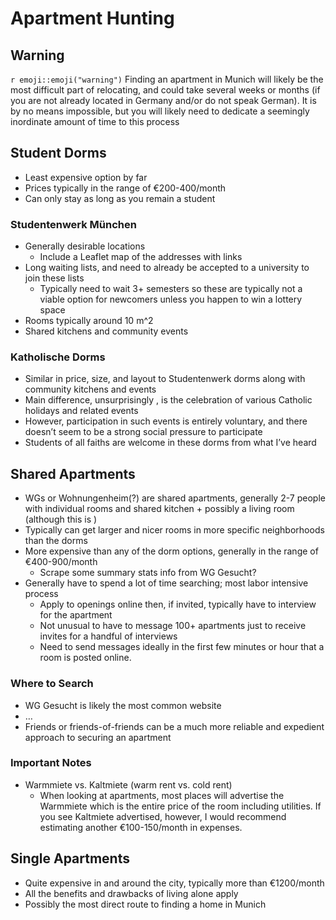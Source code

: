 # Apartment Hunting {#chapter-apartments}



## Warning

::: {.infobox .caution}
`r emoji::emoji("warning")` Finding an apartment in Munich will likely be the most difficult part of relocating, and could take several weeks or months (if you are not already located in Germany and/or do not speak German). It is by no means impossible, but you will likely need to dedicate a seemingly inordinate amount of time to this process 
:::


## Student Dorms

* Least expensive option by far
* Prices typically in the range of €200-400/month
* Can only stay as long as you remain a student

### Studentenwerk München

* Generally desirable locations
  - Include a Leaflet map of the addresses with links
* Long waiting lists, and need to already be accepted to a university to join these lists
  - Typically need to wait 3+ semesters so these are typically not a viable option for newcomers unless you happen to win a lottery space
* Rooms typically around 10 m^2
* Shared kitchens and community events

### Katholische Dorms

* Similar in price, size, and layout to Studentenwerk dorms along with community kitchens and events
* Main difference, unsurprisingly , is the celebration of various Catholic holidays and related events
* However, participation in such events is entirely voluntary, and there doesn't seem to be a strong social pressure to participate
* Students of all faiths are welcome in these dorms from what I've heard

## Shared Apartments

* WGs or Wohnungenheim(?) are shared apartments, generally 2-7 people with individual rooms and shared kitchen + possibly a living room (although this is )
* Typically can get larger and nicer rooms in more specific neighborhoods than the dorms
* More expensive than any of the dorm options, generally in the range of €400-900/month
  - Scrape some summary stats info from WG Gesucht?
* Generally have to spend a lot of time searching; most labor intensive process
  - Apply to openings online then, if invited, typically have to interview for the apartment
  - Not unusual to have to message 100+ apartments just to receive invites for a handful of interviews
  - Need to send messages ideally in the first few minutes or hour that a room is posted online.
  
### Where to Search

* WG Gesucht is likely the most common website
* ...
* Friends or friends-of-friends can be a much more reliable and expedient approach to securing an apartment

### Important Notes

* Warmmiete vs. Kaltmiete (warm rent vs. cold rent)
  - When looking at apartments, most places will advertise the Warmmiete which is the entire price of the room including utilities. If you see Kaltmiete advertised, however, I would recommend estimating another €100-150/month in expenses.


## Single Apartments

* Quite expensive in and around the city, typically more than €1200/month
* All the benefits and drawbacks of living alone apply
* Possibly the most direct route to finding a home in Munich



